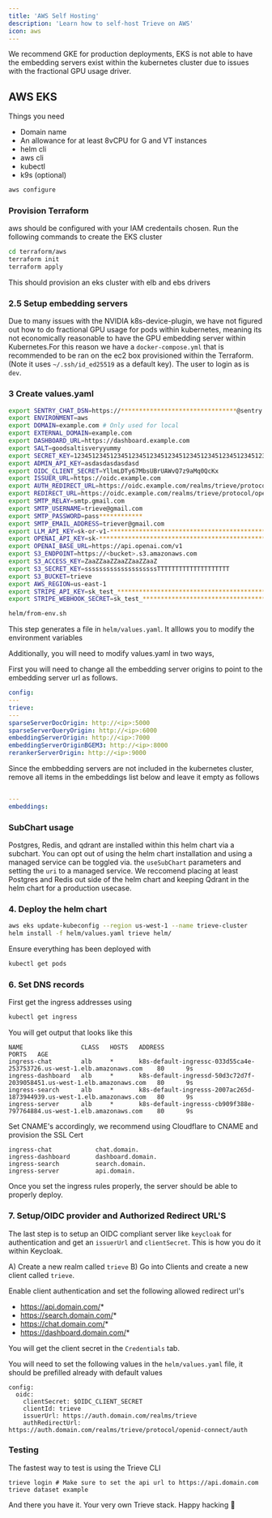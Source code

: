 ```yaml
---
title: 'AWS Self Hosting'
description: 'Learn how to self-host Trieve on AWS'
icon: aws
---
```


<Note>We recommend GKE for production deployments, EKS is not able to have the embedding servers exist within the kubernetes cluster due to issues with the fractional GPU usage driver.</Note>

## AWS EKS

Things you need

- Domain name
- An allowance for at least 8vCPU for G and VT instances
- helm cli
- aws cli
- kubectl
- k9s (optional)

```sh
aws configure
```

### Provision Terraform

aws should be configured with your IAM credentails chosen. Run the following commands to create the EKS cluster

```sh
cd terraform/aws
terraform init
terraform apply
```

This should provision an eks cluster with elb and ebs drivers

### 2.5 Setup embedding servers

Due to many issues with the NVIDIA k8s-device-plugin, we have not figured out how to do fractional GPU usage for pods within kubernetes, meaning its not economically reasonable to have the GPU embedding server within Kubernetes.For this reason we have a `docker-compose.yml` that is recommended to be ran on the ec2 box provisioned within the Terraform. (Note it uses `~/.ssh/id_ed25519` as a default key). The user to login as is `dev`.

### 3 Create values.yaml

```sh
export SENTRY_CHAT_DSN=https://********************************@sentry.trieve.ai/6
export ENVIRONMENT=aws
export DOMAIN=example.com # Only used for local
export EXTERNAL_DOMAIN=example.com
export DASHBOARD_URL=https://dashboard.example.com
export SALT=goodsaltisveryyummy
export SECRET_KEY=1234512345123451234512345123451234512345123451234512345123451234512345123451234h
export ADMIN_API_KEY=asdasdasdasdasd
export OIDC_CLIENT_SECRET=YllmLDTy67MbsUBrUAWvQ7z9aMq0QcKx
export ISSUER_URL=https://oidc.example.com
export AUTH_REDIRECT_URL=https://oidc.example.com/realms/trieve/protocol/openid-connect/auth
export REDIRECT_URL=https://oidc.example.com/realms/trieve/protocol/openid-connect/auth
export SMTP_RELAY=smtp.gmail.com
export SMTP_USERNAME=trieve@gmail.com
export SMTP_PASSWORD=pass************
export SMTP_EMAIL_ADDRESS=triever@gmail.com
export LLM_API_KEY=sk-or-v1-**************************************************************** # Open Router API KEY
export OPENAI_API_KEY=sk-************************************************ # OPENAI API KEY
export OPENAI_BASE_URL=https://api.openai.com/v1
export S3_ENDPOINT=https://<bucket>.s3.amazonaws.com
export S3_ACCESS_KEY=ZaaZZaaZZaaZZaaZZaaZ
export S3_SECRET_KEY=ssssssssssssssssssssTTTTTTTTTTTTTTTTTTTT
export S3_BUCKET=trieve
export AWS_REGION=us-east-1
export STRIPE_API_KEY=sk_test_***************************************************************************************************
export STRIPE_WEBHOOK_SECRET=sk_test_***************************************************************************************************

helm/from-env.sh
```

This step generates a file in `helm/values.yaml`. It alllows you to modify the environment variables

Additionally, you will need to modify values.yaml in two ways,

First you will need to change all the embedding server origins to point to the embedding server url as follows.

```yaml
config:
---
trieve:
---
sparseServerDocOrigin: http://<ip>:5000
sparseServerQueryOrigin: http://<ip>:6000
embeddingServerOrigin: http://<ip>:7000
embeddingServerOriginBGEM3: http://<ip>:8000
rerankerServerOrigin: http://<ip>:9000
```

Since the embbedding servers are not included in the kubernetes cluster, remove all items in the embeddings list below and leave it empty as follows

```yaml

---
embeddings:
```

### SubChart usage

Postgres, Redis, and qdrant are installed within this helm chart via a subchart. You can opt out of using the helm chart installation and using a managed service can be toggled via. the `useSubChart` parameters and setting the `uri` to a managed service. We reccomend placing at least Postgres and Redis out side of the helm chart and keeping Qdrant in the helm chart for a production usecase.

### 4. Deploy the helm chart

```sh
aws eks update-kubeconfig --region us-west-1 --name trieve-cluster
helm install -f helm/values.yaml trieve helm/
```

Ensure everything has been deployed with

```sh
kubectl get pods
```

### 6. Set DNS records

First get the ingress addresses using

```sh
kubectl get ingress
```

You will get output that looks like this

```
NAME                CLASS   HOSTS   ADDRESS                                                                  PORTS   AGE
ingress-chat        alb     *       k8s-default-ingressc-033d55ca4e-253753726.us-west-1.elb.amazonaws.com    80      9s
ingress-dashboard   alb     *       k8s-default-ingressd-50d3c72d7f-2039058451.us-west-1.elb.amazonaws.com   80      9s
ingress-search      alb     *       k8s-default-ingresss-2007ac265d-1873944939.us-west-1.elb.amazonaws.com   80      9s
ingress-server      alb     *       k8s-default-ingresss-cb909f388e-797764884.us-west-1.elb.amazonaws.com    80      9s
```

Set CNAME's accordingly, we recommend using Cloudflare to CNAME and provision the SSL Cert

```
ingress-chat            chat.domain.
ingress-dashboard       dashboard.domain.
ingress-search          search.domain.
ingress-server          api.domain.
```

Once you set the ingress rules properly, the server should be able to properly deploy.

### 7. Setup/OIDC provider and Authorized Redirect URL'S

The last step is to setup an OIDC compliant server like `keycloak` for authentication and get an `issuerUrl` and `clientSecret`. This is how you do it within Keycloak.

A) Create a new realm called `trieve`
B) Go into Clients and create a new client called `trieve`.

Enable client authentication and set the following allowed redirect url's

- https://api.domain.com/*
- https://search.domain.com/*
- https://chat.domain.com/*
- https://dashboard.domain.com/*

You will get the client secret in the `Credentials` tab.

You will need to set the following values in the `helm/values.yaml` file, it should be prefilled already with default values

```
config:
  oidc:
    clientSecret: $OIDC_CLIENT_SECRET
    clientId: trieve
    issuerUrl: https://auth.domain.com/realms/trieve
    authRedirectUrl: https://auth.domain.com/realms/trieve/protocol/openid-connect/auth
```

### Testing

The fastest way to test is using the Trieve CLI

```
trieve login # Make sure to set the api url to https://api.domain.com
trieve dataset example
```

And there you have it. Your very own Trieve stack.
Happy hacking 🚀